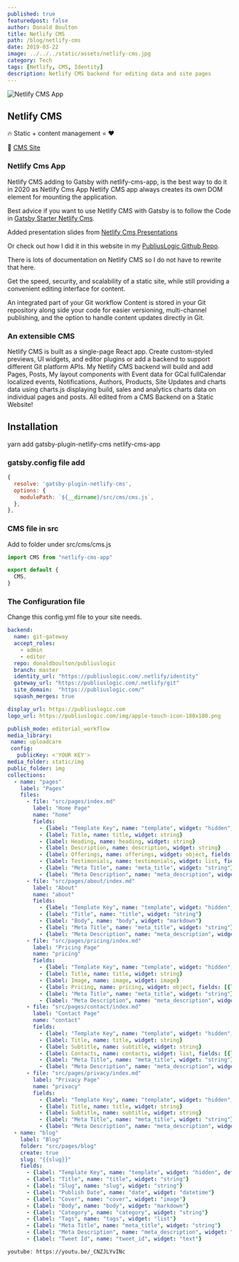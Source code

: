 ```yaml
---
published: true
featuredpost: false
author: Donald Boulton
title: Netlify CMS
path: /blog/netlify-cms
date: 2019-03-22
image: ../../../static/assets/netlify-cms.jpg
category: Tech
tags: [Netlify, CMS, Identity]
description: Netlify CMS backend for editing data and site pages
---
```


![Netlify CMS App](../../../static/assets/netlify-cms.jpg)

## Netlify CMS

🔥 Static + content management = ❤️

🔗 [CMS Site](https://www.netlifycms.org/)

### Netlify Cms App

Netlify CMS adding to Gatsby with netlify-cms-app, is the best way to do it in 2020 as Netlify Cms App Netlify CMS app always creates its own DOM element for mounting the application.

Best advice if you want to use Netlify CMS with Gatsby is to follow the Code in [Gatsby Starter Netlify Cms](https://github.com/netlify-templates/gatsby-starter-netlify-cms).

Added presentation slides from [Netlify Cms Presentations](https://github.com/Benaiah/netlify-cms-presentations-example)

Or check out how I did it in this website in my [PubliusLogic Github Repo](https://github.com/donaldboulton/publiuslogic).

There is lots of documentation on Netlify CMS so I do not have to rewrite that here.

Get the speed, security, and scalability of a static site, while still providing a convenient editing interface for content.

An integrated part of your Git workflow
Content is stored in your Git repository along side your code for easier versioning, multi-channel publishing, and the option to handle content updates directly in Git.

### An extensible CMS

Netlify CMS is built as a single-page React app. Create custom-styled previews, UI widgets, and editor plugins or add a backend to support different Git platform APIs.
My Netlify CMS backend will build and add Pages, Posts, My layout components with Event data for GCal fullCalendar localized events, Notifications, Authors, Products, Site Updates and charts data using charts.js displaying build, sales and analytics charts data on individual pages and posts. All edited from a CMS Backend on a Static Website!

## Installation

yarn add gatsby-plugin-netlify-cms netlify-cms-app

### gatsby.config file add

```js:title=gatsby-config.js {2,4}
{
  resolve: 'gatsby-plugin-netlify-cms',
  options: {
    modulePath: `${__dirname}/src/cms/cms.js`,
  },
},
```

### CMS file in src

Add to folder under src/cms/cms.js

```jsx:title=src/cms/cms.js {3-5}
import CMS from "netlify-cms-app"

export default {
  CMS,
}
```

### The Configuration file

Change this config.yml file to your site needs.

```yaml:title=static/admin/config.yml
backend:
  name: git-gateway
  accept_roles:
    - admin
    - editor
  repo: donaldboulton/publiuslogic
  branch: master
  identity_url: "https://publiuslogic.com/.netlify/identity"
  gateway_url: "https://publiuslogic.com/.netlify/git"
  site_domain:  "https://publiuslogic.com/"
  squash_merges: true

display_url: https://publiuslogic.com
logo_url: https://publiuslogic.com/img/apple-touch-icon-180x180.png

publish_mode: editorial_workflow
media_library:
 name: uploadcare
 config:
   publicKey: <'YOUR KEY'>
media_folder: static/img
public_folder: img
collections:
  - name: "pages"
    label: "Pages"
    files:
      - file: "src/pages/index.md"
        label: "Home Page"
        name: "home"
        fields:
          - {label: "Template Key", name: "template", widget: "hidden", default: "home-page"}
          - {label: Title, name: title, widget: string}
          - {label: Heading, name: heading, widget: string}
          - {label: Description, name: description, widget: string}
          - {label: Offerings, name: offerings, widget: object, fields: [{label: Blurbs, name: blurbs, widget: list, fields: [{label: Image, name: image, widget: image}, {label: Text, name: text, widget: text}]}]}
          - {label: Testimonials, name: testimonials, widget: list, fields: [{label: Quote, name: quote, widget: string}, {label: Author, name: author, widget: string}]}
          - {label: "Meta Title", name: "meta_title", widget: "string"}
          - {label: "Meta Description", name: "meta_description", widget: "text"}
      - file: "src/pages/about/index.md"
        label: "About"
        name: "about"
        fields:
          - {label: "Template Key", name: "template", widget: "hidden", default: "pages"}
          - {label: "Title", name: "title", widget: "string"}
          - {label: "Body", name: "body", widget: "markdown"}
          - {label: "Meta Title", name: "meta_title", widget: "string"}
          - {label: "Meta Description", name: "meta_description", widget: "text"}
      - file: "src/pages/pricing/index.md"
        label: "Pricing Page"
        name: "pricing"
        fields:
          - {label: "Template Key", name: "template", widget: "hidden", default: "pricing-page"}
          - {label: Title, name: title, widget: string}
          - {label: Image, name: image, widget: image}
          - {label: Pricing, name: pricing, widget: object, fields: [{label: Heading, name: heading, widget: string}, {label: Description, name: description, widget: string}, {label: Plans, name: plans, widget: list, fields: [{label: Plan, name: plan, widget: string}, {label: Price, name: price, widget: string}, {label: Description, name: description, widget: string}, {label: Items, name: items, widget: list}]}]}
          - {label: "Meta Title", name: "meta_title", widget: "string"}
          - {label: "Meta Description", name: "meta_description", widget: "text"}
      - file: "src/pages/contact/index.md"
        label: "Contact Page"
        name: "contact"
        fields:
          - {label: "Template Key", name: "template", widget: "hidden", default: "contact-page"}
          - {label: Title, name: title, widget: string}
          - {label: Subtitle, name: subtitle, widget: string}
          - {label: Contacts, name: contacts, widget: list, fields: [{label: Email, name: email, widget: string}, {label: Description, name: description, widget: string}]}
          - {label: "Meta Title", name: "meta_title", widget: "string"}
          - {label: "Meta Description", name: "meta_description", widget: "text"}
      - file: "src/pages/privacy/index.md"
        label: "Privacy Page"
        name: "privacy"
        fields:
          - {label: "Template Key", name: "template", widget: "hidden", default: "privacy-page"}
          - {label: Title, name: title, widget: string}
          - {label: Subtitle, name: subtitle, widget: string}
          - {label: "Meta Title", name: "meta_title", widget: "string"}
          - {label: "Meta Description", name: "meta_description", widget: "text"}
  - name: "blog"
    label: "Blog"
    folder: "src/pages/blog"
    create: true
    slug: "{{slug}}"
    fields:
      - {label: "Template Key", name: "template", widget: "hidden", default: "posts"}
      - {label: "Title", name: "title", widget: "string"}
      - {label: "Slug", name: "slug", widget: "string"}
      - {label: "Publish Date", name: "date", widget: "datetime"}
      - {label: "Cover", name: "cover", widget: "image"}
      - {label: "Body", name: "body", widget: "markdown"}
      - {label: "Category", name: "category", widget: "string"}
      - {label: "Tags", name: "tags", widget: "list"}
      - {label: "Meta Title", name: "meta_title", widget: "string"}
      - {label: "Meta Description", name: "meta_description", widget: "text"}
      - {label: "Tweet Id", name: "tweet_id", widget: "text"}

```

`youtube: https://youtu.be/_CNZJLYvINc`

<WavyHr className="mt-1 mb-1 text-fuchsia-600" />
